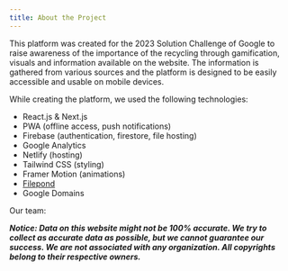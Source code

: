 ```yaml
---
title: About the Project
---
```


This platform was created for the 2023 Solution Challenge of Google to raise awareness of the importance of the recycling through gamification, visuals and information available on the website. The information is gathered from various sources and the platform is designed to be easily accessible and usable on mobile devices.

While creating the platform, we used the following technologies:

- React.js & Next.js
- PWA (offline access, push notifications)
- Firebase (authentication, firestore, file hosting)
- Google Analytics
- Netlify (hosting)
- Tailwind CSS (styling)
- Framer Motion (animations)
- [Filepond](https://pqina.nl)
- Google Domains

Our team: <PeopleCard linkedIn="abdulbaki-dursun" name="Abdulbaki Dursun" image="/images/people/baki.jpeg" /> <PeopleCard linkedIn="semihozdas" name="Semih Özdaş" image="/images/people/semih.jpeg" /> <PeopleCard linkedIn="kerimkara0" name="Kerim Kara" image="/images/people/kerim.png" />

***Notice: Data on this website might not be 100% accurate. We try to collect as accurate data as possible, but we cannot guarantee our success. We are not associated with any organization. All copyrights belong to their respective owners.***

